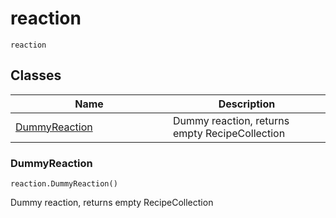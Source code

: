 # reaction { #dummyreaction.reaction }

`reaction`



## Classes

| Name | Description |
| --- | --- |
| [DummyReaction](#dummyreaction.reaction.DummyReaction) | Dummy reaction, returns empty RecipeCollection |

### DummyReaction { #dummyreaction.reaction.DummyReaction }

`reaction.DummyReaction()`

Dummy reaction, returns empty RecipeCollection